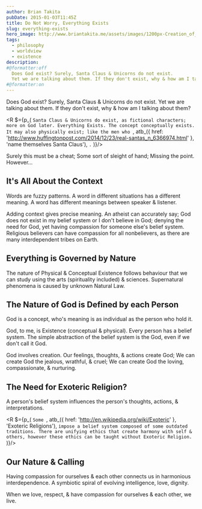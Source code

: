 ```yaml
---
author: Brian Takita
pubDate: 2015-01-03T11:45Z
title: Do Not Worry, Everything Exists
slug: everything-exists
hero_image: http://www.briantakita.me/assets/images/1200px-Creation_of_Adam.jpg
tags:
  - philosophy
  - worldview
  - existence
description:
#@formatter:off
  Does God exist? Surely, Santa Claus & Unicorns do not exist.
  Yet we are talking about them. If they don't exist, why & how am I talking about them? Santa Claus & Unicorns do exist, as fictional characters; more on God later. Everything Exists. The concept conceptually exists. It may also physically exist; like the men who name themselves Santa Claus.
#@formatter:on
---
```


Does God exist? Surely, Santa Claus & Unicorns do not exist. Yet we are talking about them. If they don't exist, why
& how am I talking about them?

<R $={p_(
	`Santa Claus & Unicorns do exist, as fictional characters; more on God later. Everything Exists. The concept
	conceptually exists. It may also physically exist; like the men who `,
	atb_({ href: 'http://www.huffingtonpost.com/2014/12/23/real-santas_n_6366974.html' }, 'name themselves Santa Claus'),
	`.`
)}/>

Surely this must be a cheat; Some sort of sleight of hand; Missing the point. However...

## It's All About the Context

Words are fuzzy patterns. A word in different situations has a different meaning. A word has different meanings
between speaker & listener.

Adding context gives precise meaning. An atheist can accurately say; God does not exist in my belief system or I
don't believe in God; denying the need for God, yet having compassion for someone else's belief system. Religious
believers can have compassion for all nonbelievers, as there are many interdependent tribes on Earth.

## Everything is Governed by Nature

The nature of Physical & Conceptual Existence follows behaviour that we can study using the arts (spirituality
included) & sciences. Supernatural phenomena is caused by unknown Natural Law.

## The Nature of God is Defined by each Person

God is a concept, who's meaning is as individual as the person who hold it.

God, to me, is Existence (conceptual & physical). Every person has a belief system. The simple abstraction of the
belief system is the God, even if we don't call it God.

God involves creation. Our feelings, thoughts, & actions create God; We can create God the jealous, wrathful, &
cruel; We can create God the loving, compassionate, & nurturing.

## The Need for Exoteric Religion?

A person's belief system influences the person's thoughts, actions, & interpretations.

<R $={p_(
	`Some `, atb_({ href: 'http://en.wikipedia.org/wiki/Exoteric' }, 'Exoteric Religions'), `impose a belief system
	composed of some outdated traditions. There are unifying ethics that create harmony with self & others, however
	these ethics can be taught without Exoteric Religion.`
)}/>

## Our Nature & Calling

Having compassion for ourselves & each other connects us in harmonious interdependence. A symbiotic spiral of
evolving intelligence, love, dignity.

When we love, respect, & have compassion for ourselves & each other, we live.
